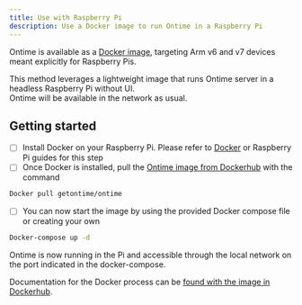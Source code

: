 ```yaml
---
title: Use with Raspberry Pi
description: Use a Docker image to run Ontime in a Raspberry Pi
---
```


Ontime is available as a [Docker image](https://hub.Docker.com/r/getontime/ontime), targeting Arm v6 and v7 devices meant explicitly for Raspberry Pis.

This method leverages a lightweight image that runs Ontime server in a headless Raspberry Pi without UI.\
Ontime will be available in the network as usual.

## Getting started

* [ ] Install Docker on your Raspberry Pi. Please refer to [Docker](https://docs.docker.com/engine/install/debian/) or Raspberry Pi guides for this step
* [ ] Once Docker is installed, pull the [Ontime image from Dockerhub](https://hub.docker.com/r/getontime/ontime) with the command

```bash title="Pull Ontime image"
Docker pull getontime/ontime
```

* [ ] You can now start the image by using the provided Docker compose file or creating your own

```bash title="Start the container"
Docker-compose up -d
```

Ontime is now running in the Pi and accessible through the local network on the port indicated in the docker-compose.

Documentation for the Docker process can be [found with the image in Dockerhub](https://hub.Docker.com/r/getontime/ontime).
